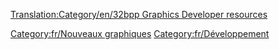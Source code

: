 [[Translation:Category/en/32bpp Graphics Developer resources]]

[[Category:fr/Nouveaux graphiques]] [[Category:fr/Développement]]